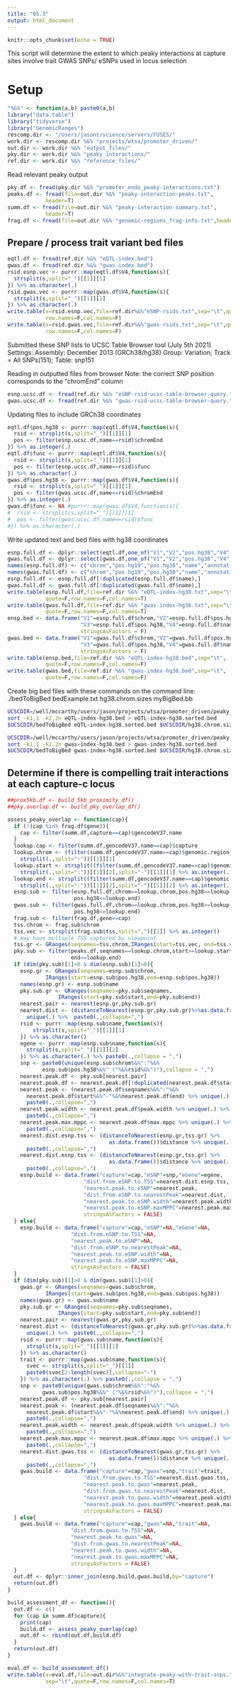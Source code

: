 ```yaml
---
title: "05.3"
output: html_document
---
```


```r
knitr::opts_chunk$set(echo = TRUE)
```

This script will determine the extent to which peaky interactions at capture 
sites involve trait GWAS SNPs/ eSNPs used in locus selection 


# Setup 

```r
"%&%" <- function(a,b) paste0(a,b)
library("data.table")
library("tidyverse")
library("GenomicRanges")
rescomp.dir <- "/Users/jasont/science/servers/FUSE5/"
work.dir <- rescomp.dir %&% "projects/wtsa/promoter_driven/"
out.dir <- work.dir %&% "output_files/"
pky.dir <- work.dir %&% "peaky_interactions/"
ref.dir <- work.dir %&% "reference_files/"
```

Read relevant peaky output

```r
pky.df <- fread(pky.dir %&% "promoter_endo_peaky-interactions.txt")
peaks.df <- fread(file=out.dir %&% "peaky-interaction-peaks.txt",
            header=T)
summ.df <- fread(file=out.dir %&% "peaky-interaction-summary.txt",
            header=T)
frag.df <- fread(file=out.dir %&% "genomic-regions_frag-info.txt",header=T)
```


## Prepare / process trait variant bed files 

```r
eqtl.df <- fread(ref.dir %&% "eQTL-index.bed")
gwas.df <- fread(ref.dir %&% "gwas-index.bed")
rsid.esnp.vec <- purrr::map(eqtl.df$V4,function(s){
  strsplit(s,split="_")[[1]][1]
}) %>% as.character(.)
rsid.gwas.vec <- purrr::map(gwas.df$V4,function(s){
  strsplit(s,split="_")[[1]][1]
}) %>% as.character(.)
write.table(x=rsid.esnp.vec,file=ref.dir%&%"eSNP-rsids.txt",sep="\t",quote=F,
            row.names=F,col.names=F)
write.table(x=rsid.gwas.vec,file=ref.dir%&%"gwas-rsids.txt",sep="\t",quote=F,
            row.names=F,col.names=F)
```

Submitted these SNP lists to UCSC Table Browser tool (July 5th 2021)
Settings: 
Assembly: December 2013 (GRCh38/hg38)
Group: Variation; Track = All SNPs(151); Table: snp151

Reading in outputted files from browser 
Note: the correct SNP position corresponds to the "chromEnd" column 
```r
esnp.ucsc.df <- fread(ref.dir %&% "eSNP-rsid-ucsc-table-browser-query.txt")
gwas.ucsc.df <- fread(ref.dir %&% "gwas-rsid-ucsc-table-browser-query.txt")
```

Updating files to include GRCh38 coordinates 

```r
eqtl.df$pos.hg38 <- purrr::map(eqtl.df$V4,function(s){
  rsid <- strsplit(s,split="_")[[1]][1]
  pos <- filter(esnp.ucsc.df,name==rsid)$chromEnd
}) %>% as.integer(.)
eqtl.df$func <- purrr::map(eqtl.df$V4,function(s){
  rsid <- strsplit(s,split="_")[[1]][1]
  pos <- filter(esnp.ucsc.df,name==rsid)$func
}) %>% as.character(.)
gwas.df$pos.hg38 <- purrr::map(gwas.df$V4,function(s){
  rsid <- strsplit(s,split="_")[[1]][1]
  pos <- filter(gwas.ucsc.df,name==rsid)$chromEnd
}) %>% as.integer(.)
gwas.df$func <- NA #purrr::map(gwas.df$V4,function(s){
#  rsid <- strsplit(s,split="_")[[1]][1]
#  pos <- filter(gwas.ucsc.df,name==rsid)$func
#}) %>% as.character(.)
```

Write updated text and bed files with hg38 coordinates 

```r
esnp.full.df <- dplyr::select(eqtl.df,one_of("V1","V2","pos.hg38","V4","func"))
gwas.full.df <- dplyr::select(gwas.df,one_of("V1","V2","pos.hg38","V4","func"))
names(esnp.full.df) <- c("chrom","pos.hg19","pos.hg38","name","annotation")
names(gwas.full.df) <- c("chrom","pos.hg19","pos.hg38","name","annotation")
esnp.full.df <- esnp.full.df[!duplicated(esnp.full.df$name),]
gwas.full.df <- gwas.full.df[!duplicated(gwas.full.df$name),]
write.table(esnp.full.df,file=ref.dir %&% "eQTL-index-hg38.txt",sep="\t",
            quote=F,row.names=F,col.names=T)
write.table(gwas.full.df,file=ref.dir %&% "gwas-index-hg38.txt",sep="\t",
            quote=F,row.names=F,col.names=T)
ensp.bed <- data.frame("V1"=esnp.full.df$chrom,"V2"=esnp.full.df$pos.hg38,
                       "V3"=esnp.full.df$pos.hg38,"V4"=esnp.full.df$name,
                       stringsAsFactors = F)
gwas.bed <- data.frame("V1"=gwas.full.df$chrom,"V2"=gwas.full.df$pos.hg38,
                       "V3"=gwas.full.df$pos.hg38,"V4"=gwas.full.df$name,
                       stringsAsFactors = F)
write.table(ensp.bed,file=ref.dir %&% "eQTL-index-hg38.bed",sep="\t",
            quote=F,row.names=F,col.names=F)
write.table(gwas.bed,file=ref.dir %&% "gwas-index-hg38.bed",sep="\t",
            quote=F,row.names=F,col.names=F)
```

Create big bed files with these commands on the command line:
./bedToBigBed bedExample.txt hg38.chrom.sizes myBigBed.bb

```bash
UCSCDIR=/well/mccarthy/users/jason/projects/wtsa/promoter_driven/peaky_interactions/track_files
sort -k1,1 -k2,2n eQTL-index-hg38.bed > eQTL-index-hg38.sorted.bed
$UCSCDIR/bedToBigBed eQTL-index-hg38.sorted.bed $UCSCDIR/hg38.chrom.sizes eQTL-index-hg38.sorted.bb
```

```bash
UCSCDIR=/well/mccarthy/users/jason/projects/wtsa/promoter_driven/peaky_interactions/track_files
sort -k1,1 -k2,2n gwas-index-hg38.bed > gwas-index-hg38.sorted.bed
$UCSCDIR/bedToBigBed gwas-index-hg38.sorted.bed $UCSCDIR/hg38.chrom.sizes gwas-index-hg38.sorted.bb
```



## Determine if there is compelling trait interactions at each capture-c locus 


```r
##prox5kb.df <- build_5kb_proximity_df()
##pky.overlap.df <- build_pky_overlap_df()
```



```r
assess_peaky_overlap <- function(cap){
  if (!(cap %in% frag.df$gene)){
    cap <- filter(summ.df,capture==cap)$gencodeV37.name
  }
  lookup.cap <- filter(summ.df,gencodeV37.name==cap)$capture
  lookup.chrom <- (filter(summ.df,gencodeV37.name==cap)$genomic.region %>% 
    strsplit(.,split=":"))[[1]][1]
  lookup.start <- strsplit((filter(summ.df,gencodeV37.name==cap)$genomic.region %>% 
    strsplit(.,split=":"))[[1]][2],split="-")[[1]][1] %>% as.integer(.)  
  lookup.end <- strsplit((filter(summ.df,gencodeV37.name==cap)$genomic.region %>% 
    strsplit(.,split=":"))[[1]][2],split="-")[[1]][2] %>% as.integer(.)
  esnp.sub <- filter(esnp.full.df,chrom==lookup.chrom,pos.hg38>=lookup.start,
                     pos.hg38<=lookup.end)
  gwas.sub <- filter(gwas.full.df,chrom==lookup.chrom,pos.hg38>=lookup.start,
                     pos.hg38<=lookup.end)
  frag.sub <- filter(frag.df,gene==cap)
  tss.chrom <- frag.sub$chrom
  tss.vec <- strsplit(frag.sub$tss,split=",")[[1]] %>% as.integer()
  # may have multiple TSS captured by viewpoint 
  tss.gr <- GRanges(seqnames=tss.chrom,IRanges(start=tss.vec, end=tss.vec))  
  pky.sub <- filter(peaks.df,seqnames==lookup.chrom,start>=lookup.start,
                    end<=lookup.end)
  if (dim(pky.sub)[1]>0 & dim(esnp.sub)[1]>0){
    esnp.gr <- GRanges(seqnames=esnp.sub$chrom,
            IRanges(start=esnp.sub$pos.hg38,end=esnp.sub$pos.hg38))
    names(esnp.gr) <- esnp.sub$name
    pky.sub.gr <- GRanges(seqnames=pky.sub$seqnames,
                IRanges(start=pky.sub$start,end=pky.sub$end))
    nearest.pair <- nearest(esnp.gr,pky.sub.gr)
    nearest.dist <- (distanceToNearest(esnp.gr,pky.sub.gr)%>%as.data.frame())$distance %>%
      unique(.) %>%  paste0(.,collapse=",")
    rsid <- purrr::map(esnp.sub$name,function(s){
        strsplit(s,split="_")[[1]][1]
    }) %>% as.character() 
    egene <- purrr::map(esnp.sub$name,function(s){
      strsplit(s,split="_")[[1]][2]
    }) %>% as.character(.) %>% paste0(.,collapse = ",") 
    snp <- paste0(unique(esnp.sub$chrom%&%":"%&%
           esnp.sub$pos.hg38%&%" ("%&%rsid%&%")"),collapse = ",")
    nearest.peak.df <- pky.sub[nearest.pair]
    nearest.peak.df <- nearest.peak.df[!duplicated(nearest.peak.df$start),]
    nearest.peak <- (nearest.peak.df$seqnames%&%":"%&%
      nearest.peak.df$start%&%"-"%&%nearest.peak.df$end) %>% unique(.) %>% 
      paste0(.,collapse=",")
    nearest.peak.width <- nearest.peak.df$peak.width %>% unique(.) %>% 
      paste0(.,collapse=",")
    nearest.peak.max.mppc <- nearest.peak.df$max.mppc %>% unique(.) %>% 
      paste0(.,collapse=",")
    nearest.dist.esnp.tss <- (distanceToNearest(esnp.gr,tss.gr) %>% 
                                as.data.frame())$distance %>% unique(.) %>% 
      paste0(.,collapse=",")
    nearest.dist.esnp.tss <- (distanceToNearest(esnp.gr,tss.gr) %>% 
                                as.data.frame())$distance %>% unique(.) %>% 
      paste0(.,collapse=",")
    esnp.build <- data.frame("capture"=cap,"eSNP"=snp,"eGene"=egene,
                        "dist.from.eSNP.to.TSS"=nearest.dist.esnp.tss,
                        "nearest.peak.to.eSNP"=nearest.peak,
                        "dist.from.eSNP.to.nearestPeak"=nearest.dist,
                        "nearest.peak.to.eSNP.width"=nearest.peak.width,
                        "nearest.peak.to.eSNP.maxMPPC"=nearest.peak.max.mppc,
                        stringsAsFactors = FALSE)
  } else{
    esnp.build <- data.frame("capture"=cap,"eSNP"=NA,"eGene"=NA,
                    "dist.from.eSNP.to.TSS"=NA,
                    "nearest.peak.to.eSNP"=NA,
                    "dist.from.eSNP.to.nearestPeak"=NA,
                    "nearest.peak.to.eSNP.width"=NA,
                    "nearest.peak.to.eSNP.maxMPPC"=NA,
                    stringsAsFactors = FALSE)
  }
  if (dim(pky.sub)[1]>0 & dim(gwas.sub)[1]>0){
    gwas.gr <- GRanges(seqnames=gwas.sub$chrom,
            IRanges(start=gwas.sub$pos.hg38,end=gwas.sub$pos.hg38))
    names(gwas.gr) <- gwas.sub$name
    pky.sub.gr <- GRanges(seqnames=pky.sub$seqnames,
                IRanges(start=pky.sub$start,end=pky.sub$end))
    nearest.pair <- nearest(gwas.gr,pky.sub.gr)
    nearest.dist <- (distanceToNearest(gwas.gr,pky.sub.gr)%>%as.data.frame())$distance %>% 
      unique(.) %>%  paste0(.,collapse=",")
    rsid <- purrr::map(gwas.sub$name,function(s){
      strsplit(s,split="_")[[1]][1]
    }) %>% as.character() 
    trait <- purrr::map(gwas.sub$name,function(s){
      svec <- strsplit(s,split="_")[[1]]
      paste0(svec[2:length(svec)],collapse="-")
    }) %>% as.character(.) %>% paste0(.,collapse = ",") 
    snp <- paste0(unique(gwas.sub$chrom%&%":"%&%
           gwas.sub$pos.hg38%&%" ("%&%rsid%&%")"),collapse = ",")
    nearest.peak.df <- pky.sub[nearest.pair]
    nearest.peak <- (nearest.peak.df$seqnames%&%":"%&%
      nearest.peak.df$start%&%"-"%&%nearest.peak.df$end) %>% unique(.) %>% 
      paste0(.,collapse=",")
    nearest.peak.width <- nearest.peak.df$peak.width %>% unique(.) %>% 
      paste0(.,collapse=",")
    nearest.peak.max.mppc <- nearest.peak.df$max.mppc %>% unique(.) %>% 
      paste0(.,collapse=",")
    nearest.dist.gwas.tss <- (distanceToNearest(gwas.gr,tss.gr) %>% 
                                as.data.frame())$distance %>% unique(.) %>% 
      paste0(.,collapse=",")
    gwas.build <- data.frame("capture"=cap,"gwas"=snp,"trait"=trait,
                        "dist.from.gwas.to.TSS"=nearest.dist.gwas.tss,
                        "nearest.peak.to.gwas"=nearest.peak,
                        "dist.from.gwas.to.nearestPeak"=nearest.dist,
                        "nearest.peak.to.gwas.width"=nearest.peak.width,
                        "nearest.peak.to.gwas.maxMPPC"=nearest.peak.max.mppc,
                        stringsAsFactors = FALSE)
  } else{
    gwas.build <- data.frame("capture"=cap,"gwas"=NA,"trait"=NA,
                    "dist.from.gwas.to.TSS"=NA,
                    "nearest.peak.to.gwas"=NA,
                    "dist.from.gwas.to.nearestPeak"=NA,
                    "nearest.peak.to.gwas.width"=NA,
                    "nearest.peak.to.gwas.maxMPPC"=NA,
                    stringsAsFactors = FALSE)
  }
  out.df <- dplyr::inner_join(esnp.build,gwas.build,by="capture")
  return(out.df)
}

build_assessment_df <- function(){
  out.df <- c()
  for (cap in summ.df$capture){
    print(cap)
    build.df <- assess_peaky_overlap(cap)
    out.df <- rbind(out.df,build.df)
  }
  return(out.df)
}
```

```r
eval.df <- build_assessment_df()
write.table(x=eval.df,file=out.dir%&%"integrate-peaky-with-trait-snps.txt",
            sep="\t",quote=F,row.names=F,col.names=T)
```




